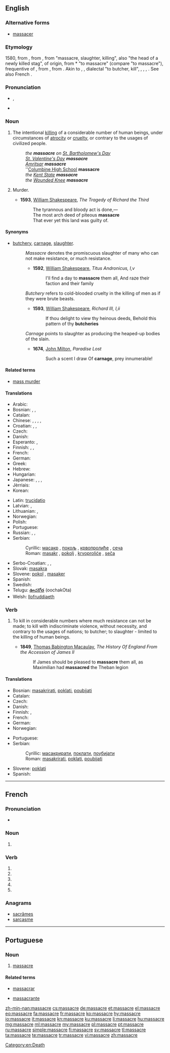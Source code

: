 {{also|massacré}}
==English==

===Alternative forms===
* [[massacer]] {{qualifier|archaic}}

===Etymology===
1580, from {{etyl|frm}} {{term|massacre|lang=frm}}, from {{etyl|fro}} {{term|macacre|macacre, macecle|slaughterhouse, butchery|lang=fro}}, from {{etyl|ML.}} {{term|mazacrium|lang=la}} "massacre, slaughter, killing", also "the head of a newly killed stag", of {{etyl|gem}} origin, from {{etyl|nds}} *{{term||matskelen|lang=nds}} "to massacre" (compare {{etyl|de|-}} {{term|metzeln|metzeln||lang=de}} "to massacre"), frequentive of {{term|matsken|matsken, matzgen|to cut, hew|lang=de}}, from {{proto|Germanic|maitanan|to cut|lang=en}}, from {{proto|Indo-European|mei-|small|lang=en}}. Akin to {{etyl|goh|-}} {{term|meizan||to cut|lang=goh}}, {{etyl|nl|-}} {{term|matsen|matsen|to maul, kill|lang=nl}}, dialectal {{de}} {{term|metzgern|lang=de}} "to butcher, kill", {{etyl|de|-}} {{term|metzgen||to cut, kill, slaughter cattle|lang=de}}, {{term|Metzger||a butcher|lang=de}}, {{term|Metzelei|Metzelei|massacre|lang=de}}, {{etyl|got|-}} {{term|𐌼𐌰𐌹𐍄𐌰𐌽||to cut|tr=maitan|lang=got|sc=Goth}}. See also French {{term|massacrer|lang=fr}}.

===Pronunciation===
* {{a|UK}} {{IPA|/ˈmæs.ə.kə(ɹ)/}}, {{X-SAMPA|/"m{s.@.k@(r)/}}
* {{audio|En-us-massacre.ogg|Audio (US)}}

===Noun===
{{en-noun}}

# The intentional [[killing]] of a considerable number of human beings, under circumstances of [[atrocity]] or [[cruelty]], or contrary to the usages of civilized people.
#: ''the '''massacre''' on [[w:St. Bartholomew's Day|St. Bartholomew's Day]]''
#: ''[[w:St. Valentine's Day|St. Valentine's Day]] '''massacre'''''
#: ''[[w:Amritsar|Amritsar]] '''massacre'''''
#: ''[[w:Columbine High School|Columbine High School]] '''massacre'''
#: ''the [[w:Kent State|Kent State]] '''massacre'''''
#: ''the [[w:Wounded Knee|Wounded Knee]] '''massacre'''''
# {{obsolete}} Murder.
#* '''1593''', [[w:William Shakespeare|William Shakespeare]], ''The Tragedy of Richard the Third''
#*: The tyrannous and bloody act is done,—
#*: The most arch deed of piteous '''massacre'''
#*: That ever yet this land was guilty of.

====Synonyms====
* [[butchery]], [[carnage]], [[slaughter]].
*: ''Massacre'' denotes the promiscuous slaughter of many who can not make resistance, or much resistance.
*:* '''1592''', [[w:William Shakespeare|William Shakespeare]], ''Titus Andronicus, I,v''
*:*: I'll find a day to '''massacre''' them all, And raze their faction and their family
*: ''Butchery'' refers to cold-blooded cruelty in the killing of men as if they were brute beasts.
*:* '''1593''', [[w:William Shakespeare|William Shakespeare]], ''Richard III, I,ii''
*:*: If thou delight to view thy heinous deeds, Behold this pattern of thy '''butcheries'''
*: ''Carnage'' points to slaughter as producing the heaped-up bodies of the slain.
*:* '''1674''', [[w:John Milton|John Milton]], ''Paradise Lost''
*:*: Such a scent I draw Of '''carnage''', prey innumerable!

====Related terms====
* [[mass murder]]

====Translations====
{{trans-top|intentional mass killing}}
* Arabic: {{t-|ar|مذبحة|f|tr=madhbaHa}}
* Bosnian: {{t-|bs|masakr|m}}, {{t-|bs|pokolj|m}}, {{t-|bs|krvoproliće|n}}
* Catalan: {{t-|ca|massacre|m}}
* Chinese: {{zh-tsp|大屠殺|大屠杀|dàtúshā}}, {{zh-tsp|屠殺|屠杀|túshā}}, {{zh-tsp|慘案|惨案|cǎn'àn}}, {{zh-tsp|慘殺|惨杀|cǎnshā}}, {{zh-tsp|殺戮|杀戮|shālù}}
* Croatian: {{t-|hr|masakr|m|alt=masàkr}}, {{t-|hr|pokolj|m|alt=pòkolj}}, {{t-|hr|krvoproliće|n|alt=krvoprolíće}}
* Czech: {{t-|cs|masakr|m}}
* Danish: {{t-|da|massakre|c}}
* Esperanto: {{t-|eo|amasbuĉado}}, {{t-|eo|masakro}}
* Finnish: {{t+|fi|joukkomurha}}, {{t+|fi|verilöyly}}, {{t+|fi|teurastus}}
* French: {{t+|fr|massacre|m}}
* German: {{t+|de|Massaker|n}}
* Greek: {{t+|el|σφαγή}}
* Hebrew: {{t-|he|טבח}}
* Hungarian: {{t+|hu|mészárlás}}
* Japanese: {{t-|ja|大虐殺|tr=daigyakusatsu}}, {{t-|ja|虐殺|tr=gyakusatsu}}, {{t-|ja|惨殺|tr=zansatsu}}, {{t+|ja|みなごろし|tr=minagoroshi|sc=Jpan}}
* Jèrriais: {{tø|roa-jer|machacréthie|f}}
* Korean: {{t+|ko|학살|sc=Hang}}
{{trans-mid}}
* Latin: [[trucidatio]]
* Latvian: {{t|lv|slaktiņš|m}}, {{t|lv|masveida slepkavība|f}}
* Lithuanian: {{t-|lt|žudynės|f|p}}, {{t-|lt|skerdynės|f|p}}
* Norwegian: {{t-|no|massakre}}
* Polish: {{t-|pl|masakra|f}}
* Portuguese: {{t+|pt|massacre|m}}
* Russian: {{t+|ru|резня|f|tr=reznjá}},  {{t-|ru|массовое убийство|n|tr=mássovoje ubíjstvo}}, {{t|ru|бойня|f|tr=bójnja|sc=Cyrl}}
* Serbian:
*: Cyrillic: [[масакр#Serbian|масакр]] {{m}}, [[покољ#Serbian|покољ]] {{m}}, [[крвопролиће#Serbian|крвопролиће]] {{m}}, [[сеча]] {{f}}
*: Roman: [[masakr#Serbian|masakr]] {{m}}, [[pokolj#Serbian|pokolj]] {{m}}, [[krvoproliće#Serbian|krvoproliće]] {{m}}, [[seča]] {{f}}
* Serbo-Croatian: {{t-|sh|masakr|xs=Serbo-Croatian}}, {{t-|sh|pokolj|xs=Serbo-Croatian}}, {{t-|sh|krvoproliće|xs=Serbo-Croatian}}
* Slovak: [[masakra]] {{f}}
* Slovene: [[pokol]] {{m}}, [[masaker]] {{m}}
* Spanish: {{t+|es|masacre|f}}
* Swedish: {{t+|sv|massaker|c}}
* Telugu: [[ఊచకోత]] (oochakOta)
* Welsh: [[llofruddiaeth]]
{{trans-bottom}}

===Verb===
{{en-verb|massacres|massacring|massacred}}

# {{transitive}} To kill in considerable numbers where much resistance can not be made; to kill with indiscriminate violence, without necessity, and contrary to the usages of nations; to butcher; to slaughter - limited to the killing of human beings.
#* '''1849''', [[w:Thomas Babington Macaulay|Thomas Babington Macaulay]], ''The History Of England From the Accession of James II''
#*: If James should be pleased to '''massacre''' them all, as Maximilian had '''massacred''' the Theban legion

====Translations====
{{trans-top|to kill in considerable numbers}}
* Bosnian: [[masakrirati#Bosnian|masakrirati]], [[poklati#Bosnian|poklati]], [[poubijati#Bosnian|poubijati]]
* Catalan: {{t+|ca|massacrar}}
* Czech: {{t-|cs|masakrovat}}
* Danish: {{t-|da|massakrere}}
* Finnish: {{t-|fi|joukkomurhata}}, {{t+|fi|teurastaa}}
* French: {{t+|fr|massacrer}}
* German: {{t+|de|massakrieren}}
* Norwegian: {{t-|no|massakrere}}
{{trans-mid}}
* Portuguese: {{t+|pt|massacrar}}
* Serbian:
*: Cyrillic: [[масакрирати#Serbian|масакрирати]], [[поклати#Serbian|поклати]], [[поубијати#Serbian|поубијати]]
*: Roman: [[masakrirati#Serbian|masakrirati]], [[poklati#Serbian|poklati]], [[poubijati#Serbian|poubijati]]
* Slovene: [[poklati]]
* Spanish: {{t-|es|masacrar}}
{{trans-bottom}}

[[Category:en:Death]]

----

==French==

===Pronunciation===
* {{IPA|lang=fr|/ma.sakʁ/}}

===Noun===
{{fr-noun|m}}

# {{l|en|massacre}}

===Verb===
{{fr-verb-form}}

# {{conjugation of|massacrer||1|s|pres|ind|lang=fr}}
# {{conjugation of|massacrer||3|s|pres|ind|lang=fr}}
# {{conjugation of|massacrer||1|s|pres|sub|lang=fr}}
# {{conjugation of|massacrer||1|s|pres|sub|lang=fr}}
# {{conjugation of|massacrer||2|s|imp|lang=fr}}

===Anagrams===
* [[sacrâmes#French|sacrâmes]]
* [[sarcasme#French|sarcasme]]

----

==Portuguese==

===Noun===
{{pt-noun|m}}

# [[massacre]]

====Related terms====
{{rel-top}}
* [[massacrar]]
{{rel-mid}}
* [[massacrante]]
{{rel-bottom}}

[[zh-min-nan:massacre]]
[[cs:massacre]]
[[de:massacre]]
[[et:massacre]]
[[el:massacre]]
[[eo:massacre]]
[[fa:massacre]]
[[fr:massacre]]
[[ko:massacre]]
[[hy:massacre]]
[[io:massacre]]
[[it:massacre]]
[[kn:massacre]]
[[ku:massacre]]
[[li:massacre]]
[[hu:massacre]]
[[mg:massacre]]
[[ml:massacre]]
[[my:massacre]]
[[pl:massacre]]
[[pt:massacre]]
[[ru:massacre]]
[[simple:massacre]]
[[fi:massacre]]
[[sv:massacre]]
[[tl:massacre]]
[[ta:massacre]]
[[te:massacre]]
[[tr:massacre]]
[[vi:massacre]]
[[zh:massacre]]